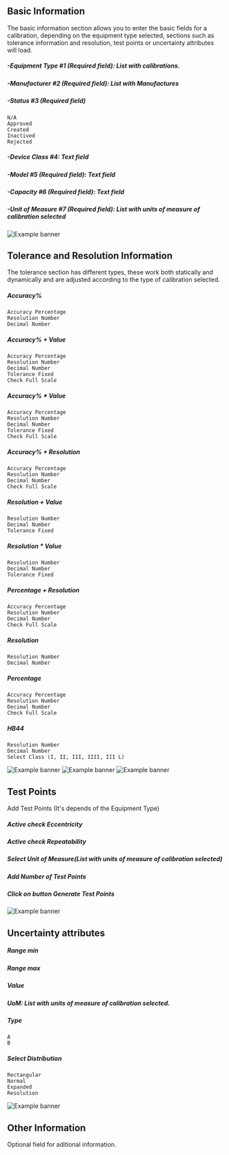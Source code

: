 ##  Basic Information

The basic information section allows you to enter the basic fields for a calibration, depending on the equipment type selected, sections such as tolerance information and resolution, test points or uncertainty attributes will load.
##### -Equipment Type #1 (Required field): List with calibrations.
##### -Manufacturer #2 (Required field): List with Manufactures
##### -Status #3 (Required field)
	N/A
	Approved
	Created
	Inactived
	Rejected

##### -Device Class #4: Text field
##### -Model #5 (Required field): Text field
##### -Capacity #6 (Required field): Text field
##### -Unit of Measure #7 (Required field): List with units of measure of calibration selected

![Example banner](./images/equipment-template/Components/components-create-equipment-template-basic-information.png)

##  Tolerance and Resolution Information
 The tolerance section has different types, these work both statically and dynamically and are adjusted according to the type of calibration selected.
##### Accuracy% 
	Accuracy Percentage
	Resolution Number
	Decimal Number
##### Accuracy% + Value
	Accuracy Percentage
	Resolution Number
	Decimal Number
	Tolerance Fixed
	Check Full Scale
##### Accuracy% * Value
	Accuracy Percentage
	Resolution Number
	Decimal Number
	Tolerance Fixed
	Check Full Scale
##### Accuracy% + Resolution
	Accuracy Percentage
	Resolution Number
	Decimal Number
	Check Full Scale
##### Resolution + Value
	Resolution Number
	Decimal Number
	Tolerance Fixed
##### Resolution * Value
	Resolution Number
	Decimal Number
	Tolerance Fixed
##### Percentage + Resolution
	Accuracy Percentage
	Resolution Number
	Decimal Number
	Check Full Scale
##### Resolution
	Resolution Number
	Decimal Number
##### Percentage
	Accuracy Percentage
	Resolution Number
	Decimal Number
	Check Full Scale
##### HB44
	Resolution Number
	Decimal Number
	Select Class (I, II, III, IIII, III L)
![Example banner](./images/equipment-template/Components/Equipmenttemplate-Components-ToleranceAndResolution-ToleranceType.gif)
![Example banner](./images/equipment-template/Components/Equipmenttemplate-Components-ToleranceAndResolution-ToleranceType-2.gif)
![Example banner](./images/equipment-template/Components/Equipmenttemplate-Components-ToleranceAndResolution-ToleranceType-3.gif)


##	Test Points
Add Test Points (It's depends of the Equipment Type)
##### Active check Eccentricity
##### Active check Repeatability
##### Select Unit of Measure(List with units of measure of calibration selected)
##### Add Number of Test Points
##### Click on button Generate Test Points

![Example banner](./images/equipment-template/Components/Equipmenttemplate-Components-TestPoint.gif)

##	Uncertainty attributes
##### Range min
##### Range max
##### Value
##### UoM: List with units of measure of calibration selected.
##### Type
	A
	B
##### Select Distribution
	Rectangular
	Normal
	Expanded
	Resolution

![Example banner](./images/equipment-template/Components/Equipmenttemplate-Components-UncertaintyAtributes.gif)


##	Other Information
Optional field for aditional information.


